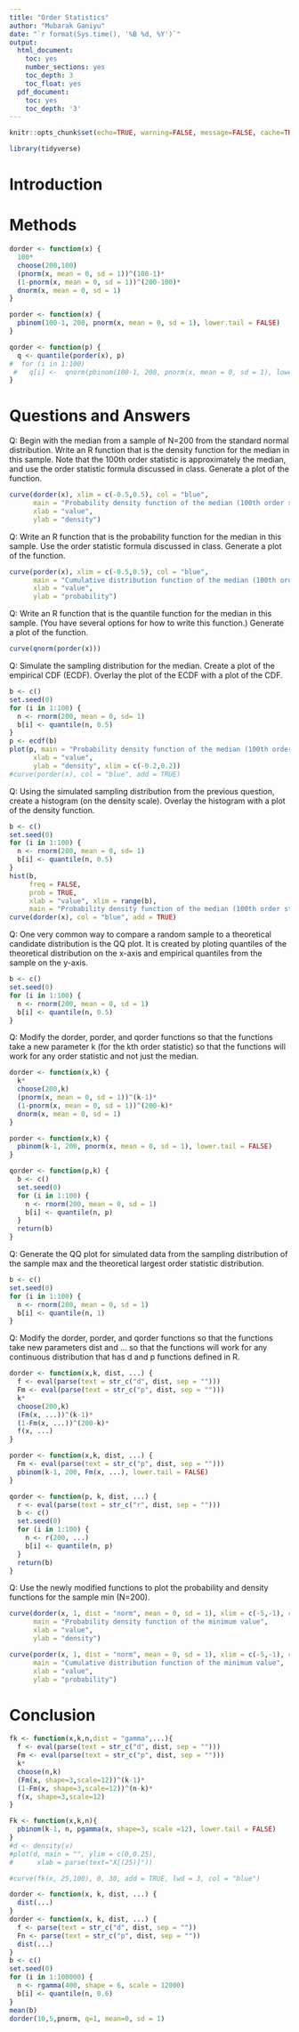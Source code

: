 ```yaml
---
title: "Order Statistics"
author: "Mubarak Ganiyu"
date: "`r format(Sys.time(), '%B %d, %Y')`"
output:
  html_document:
    toc: yes
    number_sections: yes
    toc_depth: 3
    toc_float: yes
  pdf_document:
    toc: yes
    toc_depth: '3'
---
```


```r
knitr::opts_chunk$set(echo=TRUE, warning=FALSE, message=FALSE, cache=TRUE)
```

```r
library(tidyverse)
```

# Introduction


# Methods

```r
dorder <- function(x) {
  100*
  choose(200,100)
  (pnorm(x, mean = 0, sd = 1))^(100-1)*
  (1-pnorm(x, mean = 0, sd = 1))^(200-100)*
  dnorm(x, mean = 0, sd = 1)
}

porder <- function(x) {
  pbinom(100-1, 200, pnorm(x, mean = 0, sd = 1), lower.tail = FALSE)
}

qorder <- function(p) {
  q <- quantile(porder(x), p)
#  for (i in 1:100) 
 #   q[i] <-  qnorm(pbinom(100-1, 200, pnorm(x, mean = 0, sd = 1), lower.tail = FALSE))
}
```


# Questions and Answers

Q: Begin with the median from a sample of N=200 from the standard normal distribution. Write an R function that is the density function for the median in this sample. Note that the 100th order statistic is approximately the median, and use the order statistic formula discussed in class. Generate a plot of the function.

```r
curve(dorder(x), xlim = c(-0.5,0.5), col = "blue",
      main = "Probability density function of the median (100th order statistic)",
      xlab = "value",
      ylab = "density")
```

Q: Write an R function that is the probability function for the median in this sample. Use the order statistic formula discussed in class. Generate a plot of the function.

```r
curve(porder(x), xlim = c(-0.5,0.5), col = "blue",
      main = "Cumulative distribution function of the median (100th order statistic)",
      xlab = "value",
      ylab = "probability")
```

Q: Write an R function that is the quantile function for the median in this sample. (You have several options for how to write this function.) Generate a plot of the function.

```r
curve(qnorm(porder(x)))
```

Q: Simulate the sampling distribution for the median. Create a plot of the empirical CDF (ECDF). Overlay the plot of the ECDF with a plot of the CDF.

```r
b <- c()
set.seed(0)
for (i in 1:100) {
  n <- rnorm(200, mean = 0, sd= 1)
  b[i] <- quantile(n, 0.5)
}
p <- ecdf(b)
plot(p, main = "Probability density function of the median (100th order statistic)",
      xlab = "value",
      ylab = "density", xlim = c(-0.2,0.2))
#curve(porder(x), col = "blue", add = TRUE)
```

Q: Using the simulated sampling distribution from the previous question, create a histogram (on the density scale). Overlay the histogram with a plot of the density function.

```r
b <- c()
set.seed(0)
for (i in 1:100) {
  n <- rnorm(200, mean = 0, sd= 1)
  b[i] <- quantile(n, 0.5)
}
hist(b,
     freq = FALSE,
     prob = TRUE,
     xlab = "value", xlim = range(b),
     main = "Probability density function of the median (100th order statistic)")
curve(dorder(x), col = "blue", add = TRUE)
```

Q: One very common way to compare a random sample to a theoretical candidate distribution is the QQ plot. It is created by ploting quantiles of the theoretical distribution on the x-axis and empirical quantiles from the sample on the y-axis.

```r
b <- c()
set.seed(0)
for (i in 1:100) {
  n <- rnorm(200, mean = 0, sd = 1)
  b[i] <- quantile(n, 0.5)
}

```

Q: Modify the dorder, porder, and qorder functions so that the functions take a new parameter k (for the kth order statistic) so that the functions will work for any order statistic and not just the median.

```r
dorder <- function(x,k) {
  k*
  choose(200,k)
  (pnorm(x, mean = 0, sd = 1))^(k-1)*
  (1-pnorm(x, mean = 0, sd = 1))^(200-k)*
  dnorm(x, mean = 0, sd = 1)
}

porder <- function(x,k) {
  pbinom(k-1, 200, pnorm(x, mean = 0, sd = 1), lower.tail = FALSE)
}

qorder <- function(p,k) {
  b <- c()
  set.seed(0)
  for (i in 1:100) {
    n <- rnorm(200, mean = 0, sd = 1)
    b[i] <- quantile(n, p)
  }
  return(b)
}
```

Q: Generate the QQ plot for simulated data from the sampling distribution of the sample max and the theoretical largest order statistic distribution.

```r
b <- c()
set.seed(0)
for (i in 1:100) {
  n <- rnorm(200, mean = 0, sd = 1)
  b[i] <- quantile(n, 1)
}

```

Q: Modify the dorder, porder, and qorder functions so that the functions take new parameters dist and ... so that the functions will work for any continuous distribution that has d and p functions defined in R.

```r
dorder <- function(x,k, dist, ...) {
  f <- eval(parse(text = str_c("d", dist, sep = "")))
  Fm <- eval(parse(text = str_c("p", dist, sep = "")))
  k*
  choose(200,k)
  (Fm(x, ...))^(k-1)*
  (1-Fm(x, ...))^(200-k)*
  f(x, ...)
}

porder <- function(x,k, dist, ...) {
  Fm <- eval(parse(text = str_c("p", dist, sep = "")))
  pbinom(k-1, 200, Fm(x, ...), lower.tail = FALSE)
}

qorder <- function(p, k, dist, ...) {
  r <- eval(parse(text = str_c("r", dist, sep = "")))
  b <- c()
  set.seed(0)
  for (i in 1:100) {
    n <- r(200, ...)
    b[i] <- quantile(n, p)
  }
  return(b)
}
```

Q: Use the newly modified functions to plot the probability and density functions for the sample min (N=200).

```r
curve(dorder(x, 1, dist = "norm", mean = 0, sd = 1), xlim = c(-5,-1), col = "blue",
      main = "Probability density function of the minimum value",
      xlab = "value",
      ylab = "density")

curve(porder(x, 1, dist = "norm", mean = 0, sd = 1), xlim = c(-5,-1), col = "blue",
      main = "Cumulative distribution function of the minimum value",
      xlab = "value",
      ylab = "probability")
```

# Conclusion

```r
fk <- function(x,k,n,dist = "gamma",...){
  f <- eval(parse(text = str_c("d", dist, sep = "")))
  Fm <- eval(parse(text = str_c("p", dist, sep = "")))
  k*
  choose(n,k)
  (Fm(x, shape=3,scale=12))^(k-1)*
  (1-Fm(x, shape=3,scale=12))^(n-k)*
  f(x, shape=3,scale=12)
}

Fk <- function(x,k,n){
  pbinom(k-1, n, pgamma(x, shape=3, scale =12), lower.tail = FALSE)
}
#d <- density(v)
#plot(d, main = "", ylim = c(0,0.25),
#      xlab = parse(text="X[(25)]"))

#curve(fk(x, 25,100), 0, 30, add = TRUE, lwd = 3, col = "blue")
```



```r
dorder <- function(x, k, dist, ...) {
  dist(...)
}
dorder <- function(x, k, dist, ...) {
  f <- parse(text = str_c("d", dist, sep = ""))
  Fn <- parse(text = str_c("p", dist, sep = ""))
  dist(...)
}
b <- c()
set.seed(0)
for (i in 1:100000) {
  n <- rgamma(400, shape = 6, scale = 12000)
  b[i] <- quantile(n, 0.6)
}
mean(b)
dorder(10,5,pnorm, q=1, mean=0, sd = 1)
```